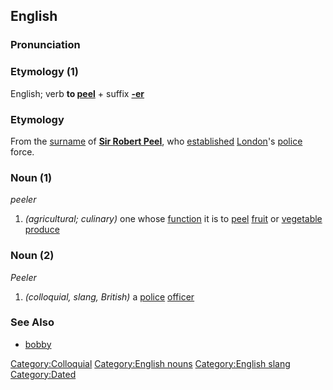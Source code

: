 ==English==

===Pronunciation===
{{substub}}

===Etymology (1)===
English; verb '''to [[peel]]''' + suffix '''[[-er]]'''

===Etymology===
From the [[surname]] of '''[[w:Robert Peel|Sir Robert Peel]]''', who [[establish]]ed [[London]]'s [[police]] force.

===Noun (1)===
''peeler''

# ''(agricultural; culinary)'' one whose [[function]] it is to [[peel]] [[fruit]] or [[vegetable]] [[produce]]

===Noun (2)===

''Peeler'' 

# ''(colloquial, slang, British)'' a [[police]] [[officer]]

===See Also===
* [[bobby]]

[[Category:Colloquial]]
[[Category:English nouns]]
[[Category:English slang]]
[[Category:Dated]]